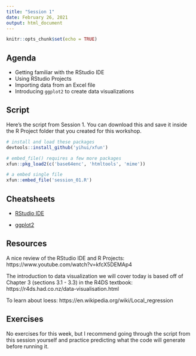 ```yaml
---
title: "Session 1"
date: February 26, 2021
output: html_document
---
```


```r
knitr::opts_chunk$set(echo = TRUE)
```

## Agenda

* Getting familiar with the RStudio IDE
* Using RStudio Projects
* Importing data from an Excel file
* Introducing `ggplot2` to create data visualizations

## Script

Here's the script from Session 1. You can download this and save it inside the R Project folder that you created for this workshop.

<!-- to add scripts -->

```r

# install and load these packages
devtools::install_github('yihui/xfun')

# embed_file() requires a few more packages
xfun::pkg_load2(c('base64enc', 'htmltools', 'mime'))
```

```r
# a embed single file
xfun::embed_file('session_01.R')
```



## Cheatsheets

* [RStudio IDE](https://rstudio.com/wp-content/uploads/2016/01/rstudio-IDE-cheatsheet.pdf)

* [ggplot2](https://rstudio.com/wp-content/uploads/2016/11/ggplot2-cheatsheet-2.1.pdf)


## Resources
A nice review of the RStudio IDE and R Projects:
https://www.youtube.com/watch?v=kfcX5DEMAp4

The introduction to data visualization we will cover today is based off of Chapter 3 (sections 3.1 - 3.3) in the R4DS textbook: https://r4ds.had.co.nz/data-visualisation.html

To learn about loess: https://en.wikipedia.org/wiki/Local_regression


## Exercises

No exercises for this week, but I recommend going through the script from this session yourself and practice predicting what the code will generate before running it.